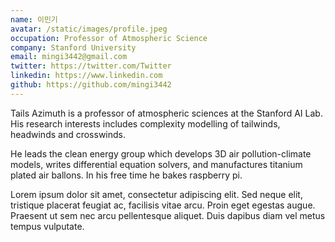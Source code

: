 ```yaml
---
name: 이민기
avatar: /static/images/profile.jpeg
occupation: Professor of Atmospheric Science
company: Stanford University
email: mingi3442@gmail.com
twitter: https://twitter.com/Twitter
linkedin: https://www.linkedin.com
github: https://github.com/mingi3442
---
```


Tails Azimuth is a professor of atmospheric sciences at the Stanford AI Lab. His research interests includes complexity modelling of tailwinds, headwinds and crosswinds.

He leads the clean energy group which develops 3D air pollution-climate models, writes differential equation solvers, and manufactures titanium plated air ballons. In his free time he bakes raspberry pi.

Lorem ipsum dolor sit amet, consectetur adipiscing elit. Sed neque elit, tristique placerat feugiat ac, facilisis vitae arcu. Proin eget egestas augue. Praesent ut sem nec arcu pellentesque aliquet. Duis dapibus diam vel metus tempus vulputate.
